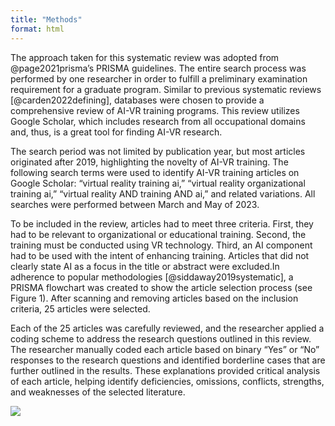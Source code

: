 ```yaml
---
title: "Methods"
format: html
---
```


The approach taken for this systematic review was adopted from @page2021prisma's PRISMA guidelines. The entire search process was performed by one researcher in order to fulfill a preliminary examination requirement for a graduate program. Similar to previous systematic reviews [@carden2022defining], databases were chosen to provide a comprehensive review of AI-VR training programs. This review utilizes Google Scholar, which includes research from all occupational domains and, thus, is a great tool for finding AI-VR research.

The search period was not limited by publication year, but most articles originated after 2019, highlighting the novelty of AI-VR training. The following search terms were used to identify AI-VR training articles on Google Scholar: “virtual reality training ai,” “virtual reality organizational training ai,” “virtual reality AND training AND ai,” and related variations. All searches were performed between March and May of 2023.

To be included in the review, articles had to meet three criteria. First, they had to be relevant to organizational or educational training. Second, the training must be conducted using VR technology. Third, an AI component had to be used with the intent of enhancing training. Articles that did not clearly state AI as a focus in the title or abstract were excluded.In adherence to popular methodologies [@siddaway2019systematic], a PRISMA flowchart was created to show the article selection process (see Figure 1). After scanning and removing articles based on the inclusion criteria, 25 articles were selected.

Each of the 25 articles was carefully reviewed, and the researcher applied a coding scheme to address the research questions outlined in this review. The researcher manually coded each article based on binary “Yes” or “No” responses to the research questions and identified borderline cases that are further outlined in the results. These explanations provided critical analysis of each article, helping identify deficiencies, omissions, conflicts, strengths, and weaknesses of the selected literature.

![](images/PRISMA_PIC.png)
